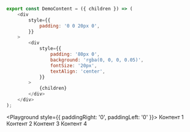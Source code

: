 
```javascript collapse=Демо данные
export const DemoContent = ({ children }) => (
    <div
        style={{
            padding: '0 0 20px 0',
        }}
    >
        <div
            style={{
                padding: '80px 0',
                background: 'rgba(0, 0, 0, 0.05)',
                fontSize: '20px',
                textAlign: 'center',
            }}
        >
            {children}
        </div>
    </div>
);
```

<Playground style={{ paddingRight: '0', paddingLeft: '0' }}>
    <ContentArea>
        <TabsBox>
            <TabBox title="Таб 1">
                <DemoContent>Контент 1</DemoContent>
            </TabBox>
            <TabBox title="Таб 2">
                <DemoContent>Контент 2</DemoContent>
            </TabBox>
            <TabBox title="Таб 3">
                <DemoContent>Контент 3</DemoContent>
            </TabBox>
            <TabBox title="Таб 4">
                <DemoContent>Контент 4</DemoContent>
            </TabBox>
        </TabsBox>
    </ContentArea>
</Playground>
